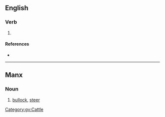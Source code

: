 {{also|Stott}}
==English==

===Verb===
{{en-verb|stotts|stottin|stotted}}

# {{context|Geordie|lang=en}} {{alternative spelling of|stot}}

====References====
* {{R:Todds Geordie 1977}}

----

==Manx==

===Noun===
{{head|gv|noun|g=m|plural|stitt}}

# [[bullock]], [[steer]]

[[Category:gv:Cattle]]